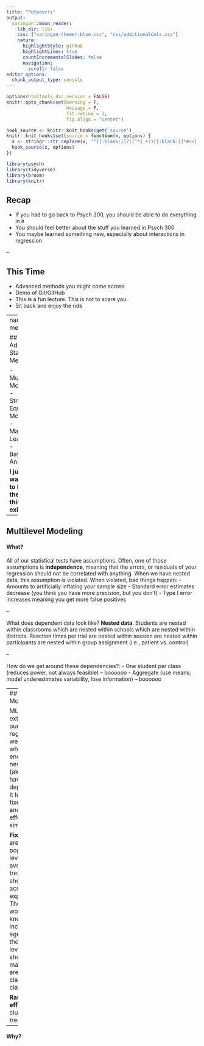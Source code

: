 ```yaml
---
title: "Potpourri"
output:
  xaringan::moon_reader:
    lib_dir: libs
    css: ["xaringan-themer-blue.css", "css/additionalCols.css"]
    nature:
      highlightStyle: github
      highlightLines: true
      countIncrementalSlides: false
      navigation:
        scroll: false
editor_options: 
  chunk_output_type: console
---
```


```r
options(htmltools.dir.version = FALSE)
knitr::opts_chunk$set(warning = F,
                      message = F,
                      fit.retina = 3,
                      fig.align = "center")

hook_source <- knitr::knit_hooks$get('source')
knitr::knit_hooks$set(source = function(x, options) {
  x <- stringr::str_replace(x, "^[[:blank:]]?([^*].+?)[[:blank:]]*#<<[[:blank:]]*$", "*\\1")
  hook_source(x, options)
})
```

```r
library(psych)
library(tidyverse)
library(broom)
library(knitr)
```

## Recap

- If you had to go back to Psych 300, you should be able to do everything in `R`
- You should feel better about the stuff you learned in Psych 300
- You maybe learned something new, especially about interactions in regression

--

## This Time

- Advanced methods you might come across
- Demo of Git/GitHub
- This is a fun lecture. This is not to scare you.
- Sit back and enjoy the ride

---
name: methods

## Advanced Statistical Methods

- Multilevel Modeling
- Structural Equation Modeling
- Machine Learning
- Bayesian Analyses

**I just want you to know these things exist!**

---

## Multilevel Modeling


#### What?
All of our statistical tests have assumptions. Often, one of those assumptions is **independence**, meaning that the errors, or residuals of your regression should not be correlated with anything. When we have nested data, this assumption is violated. When violated, bad things happen:
    - Amounts to artificially inflating your sample size
    - Standard error estimates decrease (you think you have more precision, but you don't)
    - Type I error increases meaning you get more false positives
    
--

What does dependent data look like? **Nested data**. Students are nested within classrooms which are nested within schools which are nested within districts. Reaction times per trial are nested within session are nested within participants are nested within group assignment (i.e., patient vs. control)

--

How do we get around these dependencies?:
    - One student per class (reduces power, not always feasible) -- boooooo
    - Aggregate (use means; model underestimates variability, lose information) -- boooooo

---
## Multilevel Modeling

MLM is an extension of our typical regression that we can use when we encounter nested data (aka our data have dependencies). It lets us model fixed effects and random effects simultaneously. 

**Fixed effects** are population-level (i.e., average) trends that should persist across experiments. The number of words you know should increase with age -- that's at the population level and it shouldn't matter if you are in classroom A or classroom B. 

**Random effects** are cluster-level trends

--

#### Why?

